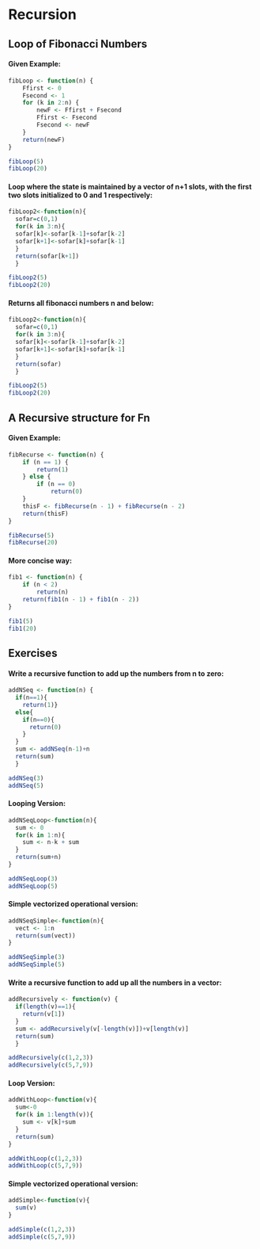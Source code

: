 Recursion
==========

## Loop of Fibonacci Numbers
#### Given Example:
```r
fibLoop <- function(n) {
    Ffirst <- 0
    Fsecond <- 1
    for (k in 2:n) {
        newF <- Ffirst + Fsecond
        Ffirst <- Fsecond
        Fsecond <- newF
    }
    return(newF)
}

fibLoop(5)
fibLoop(20)
```
#### Loop where the state is maintained by a vector of n+1 slots, with the first two slots initialized to 0 and 1 respectively:
```r
fibLoop2<-function(n){
  sofar=c(0,1)
  for(k in 3:n){
  sofar[k]<-sofar[k-1]+sofar[k-2]
  sofar[k+1]<-sofar[k]+sofar[k-1]
  }
  return(sofar[k+1])
  }

fibLoop2(5)
fibLoop2(20)
```
#### Returns all fibonacci numbers n and below:
```r
fibLoop2<-function(n){
  sofar=c(0,1)
  for(k in 3:n){
  sofar[k]<-sofar[k-1]+sofar[k-2]
  sofar[k+1]<-sofar[k]+sofar[k-1]
  }
  return(sofar)
  }

fibLoop2(5)
fibLoop2(20)
```

## A Recursive structure for Fn
#### Given Example:
```r
fibRecurse <- function(n) {
    if (n == 1) {
        return(1)
    } else {
        if (n == 0) 
            return(0)
    }
    thisF <- fibRecurse(n - 1) + fibRecurse(n - 2)
    return(thisF)
}

fibRecurse(5)
fibRecurse(20)
```
#### More concise way:
```r
fib1 <- function(n) {
    if (n < 2) 
        return(n)
    return(fib1(n - 1) + fib1(n - 2))
}

fib1(5)
fib1(20)
```

## Exercises
#### Write a recursive function to add up the numbers from n to zero:
```r
addNSeq <- function(n) {
  if(n==1){
    return(1)}
  else{
    if(n==0){
      return(0)
    }
  }
  sum <- addNSeq(n-1)+n
  return(sum)
  }

addNSeq(3)
addNSeq(5)

```
#### Looping Version:
```r
addNSeqLoop<-function(n){
  sum <- 0
  for(k in 1:n){
    sum <- n-k + sum
  }
  return(sum+n)
}

addNSeqLoop(3)
addNSeqLoop(5)
```
#### Simple vectorized operational version:
```r
addNSeqSimple<-function(n){
  vect <- 1:n
  return(sum(vect))
}

addNSeqSimple(3)
addNSeqSimple(5)
```
#### Write a recursive function to add up all the numbers in a vector:
```r
addRecursively <- function(v) {
  if(length(v)==1){
    return(v[1])
  }
  sum <- addRecursively(v[-length(v)])+v[length(v)]
  return(sum)
  }

addRecursively(c(1,2,3))
addRecursively(c(5,7,9))
```
#### Loop Version:
```r
addWithLoop<-function(v){
  sum<-0
  for(k in 1:length(v)){
    sum <- v[k]+sum
  }
  return(sum)
}

addWithLoop(c(1,2,3))
addWithLoop(c(5,7,9))
```
#### Simple vectorized operational version:
```r
addSimple<-function(v){
  sum(v)
}

addSimple(c(1,2,3))
addSimple(c(5,7,9))
```



